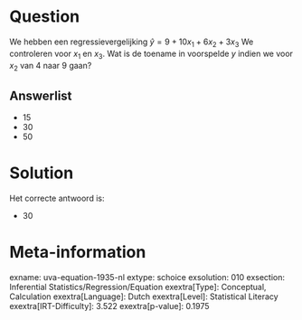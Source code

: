 Question
========

We hebben een regressievergelijking $\hat{y} = 9 + 10x_{1} +
6x_{2} + 3x_{3}$ We controleren voor *x*~1~ en *x*~3~. Wat is de
toename in voorspelde *y* indien we voor *x*~2~ van 4 naar 9 gaan?

Answerlist
----------

* 15
* 30
* 50

Solution
========

Het correcte antwoord is: 

* 30

Meta-information
================
exname: uva-equation-1935-nl
extype: schoice
exsolution: 010
exsection: Inferential Statistics/Regression/Equation
exextra[Type]: Conceptual, Calculation
exextra[Language]: Dutch
exextra[Level]: Statistical Literacy
exextra[IRT-Difficulty]: 3.522
exextra[p-value]: 0.1975
